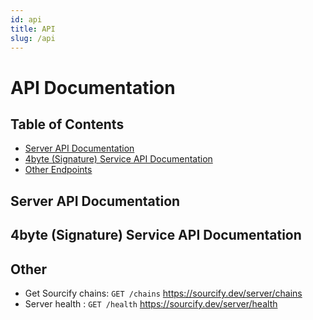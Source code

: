 ```yaml
---
id: api
title: API
slug: /api
---
```



# API Documentation

## Table of Contents

- [Server API Documentation](#server-api-documentation)
- [4byte (Signature) Service API Documentation](#4byte-signature-service-api-documentation)
- [Other Endpoints](#other)

## Server API Documentation

<SwaggerContainer url="https://sourcify.dev/server/api-docs/swagger.json" />

## 4byte (Signature) Service API Documentation

<SwaggerContainer url="https://api.4byte.sourcify.dev/api-docs/swagger.json" />

## Other

- Get Sourcify chains: `GET /chains` https://sourcify.dev/server/chains
- Server health : `GET /health` https://sourcify.dev/server/health